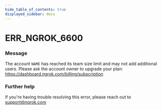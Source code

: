 ```yaml
---
hide_table_of_contents: true
displayed_sidebar: docs
---
```



# ERR_NGROK_6600

### Message

The account `NAME` has reached its team size limit and may not add additional users.
Please ask the account owner to upgrade your plan: https://dashboard.ngrok.com/billing/subscription

<ErrorDetails error="err_ngrok_6600" />

### Further help

If you're having trouble resolving this error, please reach out to [support@ngrok.com](mailto:support@ngrok.com?subject=Help%20with%20ERR_NGROK_6600)

